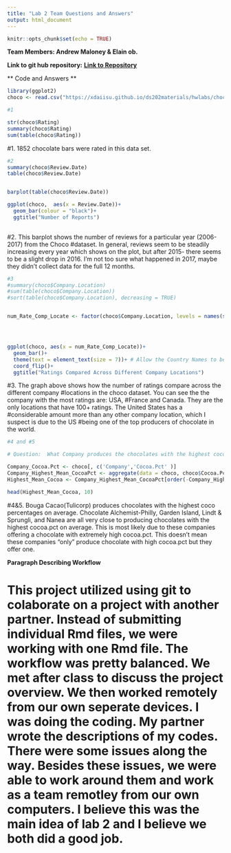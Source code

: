 ```yaml
---
title: "Lab 2 Team Questions and Answers"
output: html_document
---
```


```r
knitr::opts_chunk$set(echo = TRUE)
```


**Team Members: Andrew Maloney & Elain ob.**

**Link to git hub repository:**
[**Link to Repository**](https://github.com/xazip/ds202_lab2)

** Code and Answers **



```r
library(ggplot2)
choco <- read.csv("https://xdaiisu.github.io/ds202materials/hwlabs/choco.csv")
```

```r
#1

str(choco$Rating)
summary(choco$Rating)
sum(table(choco$Rating))


```
#1. 1852 chocolate bars were rated in this data set.

```r
#2
summary(choco$Review.Date)
table(choco$Review.Date) 


barplot(table(choco$Review.Date))

ggplot(choco,  aes(x = Review.Date))+
  geom_bar(colour = "black")+
  ggtitle("Number of Reports") 
  


```


#2. This barplot shows the number of reviews for a particular year (2006-2017) from the Choco #dataset. In general, reviews seem to be steadily increasing every year which shows on the plot, but after 2015- there seems to be a slight drop in 2016. I'm not too sure what happened in 2017, maybe they didn't collect data for the full 12 months.



```r
#3
#summary(choco$Company.Location)
#sum(table(choco$Company.Location))
#sort(table(choco$Company.Location), decreasing = TRUE)


num_Rate_Comp_Locate <- factor(choco$Company.Location, levels = names(sort(summary(choco$Company.Location)))) #Using Basic R to sort the company location with most chocolate ratings




ggplot(choco, aes(x = num_Rate_Comp_Locate))+
  geom_bar()+
  theme(text = element_text(size = 7))+ # Allow the Country Names to be visible to the Reader.
  coord_flip()+
  ggtitle("Ratings Compared Across Different Company Locations")


```


#3. The graph above shows how the number of ratings compare across the different company #locations in the choco dataset. You can see the the company with the most ratings are: USA, #France and Canada. They are the only locations that have 100+ ratings. The United States has a #considerable amount more than any other company location, which I suspect is due to the US #being one of the top producers of chocolate in the world.



```r
#4 and #5

# Question:  What Company produces the chocolates with the highest coco percentages on average?

Company_Cocoa.Pct <- choco[, c('Company','Cocoa.Pct' )]
Company_Highest_Mean_CocoaPct <- aggregate(data = choco, choco$Cocoa.Pct, by = list(Company = choco$Company), FUN = mean) # Read up on aggregate using stack overflow and https://www.rdocumentation.org/packages/stats/versions/3.5.2/topics/aggregate. 
Highest_Mean_Cocoa <- Company_Highest_Mean_CocoaPct[order(-Company_Highest_Mean_CocoaPct$x), ] #I do not take credit for this line of code.  A fellow student on piazza help answer my question!

head(Highest_Mean_Cocoa, 10)
```


#4&5. Bouga Cacao(Tulicorp) produces chocolates with the highest coco percentages on average.  Chocolate Alchemist-Philly, Garden Island, Lindt & Sprungli, and Nanea are all very close to producing chocolates with the highest cocoa.pct on average. This is most likely due to these companies offering a chocolate with extremely high cocoa.pct.  This doesn't mean these companies "only" produce chocolate with high cocoa.pct but they offer one.    


**Paragraph Describing Workflow**

# This project utilized using git to colaborate on a project with another partner.  Instead of submitting individual Rmd files, we were working with one Rmd file.  The workflow was pretty balanced. We met after class to discuss the project overview. We then worked remotely from our own seperate devices. I was doing the coding.  My partner wrote the descriptions of my codes. There were some issues along the way. Besides these issues, we were able to work around them and work as a team remotley from our own computers.  I believe this was the main idea of lab 2 and I believe we both did a good job. 